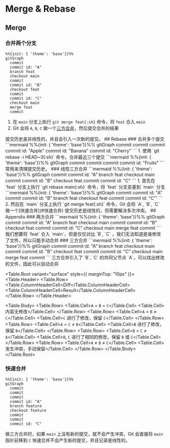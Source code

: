 
# Merge & Rebase
## Merge
### 合并两个分支
```mermaid
%%{init: { 'theme': 'base'}}%%
gitGraph
  commit
  commit id: "A"
  branch feat
  checkout main
  commit
  commit id: "B"
  checkout feat
  commit
  commit id: "C"
  checkout main
  merge feat
  commit
```
1. 在 `main` 分支上执行 `git merge feat{:sh}` 命令，将 `feat` 合入 `main`
2. Git 会将 `A`, `B`, `C` 做一个[三方合并](#三方合并)，然后提交合并的结果
<Callout type='info' emoji='🐳'>
提交历史是非线性的，并且会引入一次新的提交。
</Callout>
## Rebase
### 合并多个提交
```mermaid
%%{init: { 'theme': 'base'}}%%
gitGraph
  commit
  commit
  commit
  commit id: "Apple"
  commit id: "Banana"
  commit id: "Cherry"
```
1. 使用 `git rebase -i HEAD~3{:sh}` 命令，合并最近三个提交
```mermaid
%%{init: { 'theme': 'base'}}%%
gitGraph
  commit
  commit
  commit
  commit id: "Fruits"
```
<Callout type='info' emoji='🐳'>
常用来清理提交历史。
</Callout>
### 线性三方合并
```mermaid
%%{init: { 'theme': 'base'}}%%
gitGraph
  commit
  commit id: "A"
  branch feat
  checkout main
  commit
  commit id: "B"
  checkout feat
  commit
  commit id: "C"
```
1. 首先在 `feat` 分支上执行 `git rebase main{:sh}` 命令，将 `feat` 分支变基到 `main` 分支
```mermaid
%%{init: { 'theme': 'base'}}%%
gitGraph
  commit
  commit id: "A"
  commit
  commit id: "B"
  branch feat
  checkout feat
  commit
  commit id: "C'"
```
2. 然后在 `main` 分支上执行 `git merge feat{:sh}` 命令，Git 会将 `A`, `B`, `C` 做一个[快速合并](#快速合并)
<Callout type='info' emoji='🐳'>
提交历史是线性的，但需要解决多次冲突。
</Callout>
## Appendix
### 两方合并
```mermaid
%%{init: { 'theme': 'base'}}%%
gitGraph
  commit
  commit id: "A"
  branch feat
  checkout main
  commit
  commit id: "B"
  checkout feat
  commit
  commit id: "C"
  checkout main
  merge feat
  commit
```
我们想要将 `feat` 合入 `main`，但是仅仅对比 `B`, `C` ，我们无法知道是谁修改了文件，所以只能手动合并
### 三方合并
```mermaid
%%{init: { 'theme': 'base'}}%%
gitGraph
  commit
  commit id: "A"
  branch feat
  checkout main
  commit
  commit id: "B"
  checkout feat
  commit
  commit id: "C"
  checkout main
  merge feat
  commit
```
三方合并引入了 `B`, `C` 的共同父节点 `A`，可以找出修改的文件，因此可以自动合并

<Table.Root variant="surface" style={{ marginTop: "10px" }}>
  <Table.Header>
    <Table.Row>
      <Table.ColumnHeaderCell>Diff</Table.ColumnHeaderCell>
      <Table.ColumnHeaderCell>Result</Table.ColumnHeaderCell>
    </Table.Row>
  </Table.Header>

  <Table.Body>
    <Table.Row>
      <Table.Cell>`A` = `B` = `C`</Table.Cell>
      <Table.Cell>内容无修改</Table.Cell>
    </Table.Row>
    <Table.Row>
      <Table.Cell>`A` = `B` ≠ `C`</Table.Cell>
      <Table.Cell>`C` 进行了修改，保留 `C`</Table.Cell>
    </Table.Row>
    <Table.Row>
      <Table.Cell>`A` = `C` ≠ `B`</Table.Cell>
      <Table.Cell>`B` 进行了修改，保留 `B`</Table.Cell>
    </Table.Row>
    <Table.Row>
      <Table.Cell>`B` = `C` ≠ `A`</Table.Cell>
      <Table.Cell>`B`, `C` 进行了相同的修改，保留 `B` 或 `C`</Table.Cell>
    </Table.Row>
    <Table.Row>
      <Table.Cell>`A` ≠ `B` ≠ `C`</Table.Cell>
      <Table.Cell>发生冲突，手动保留</Table.Cell>
    </Table.Row>
  </Table.Body>
</Table.Root>
### 快速合并
```mermaid
%%{init: { 'theme': 'base'}}%%
gitGraph
  commit
  commit
  commit
  commit id: "A"
  branch feature
  checkout feature
  commit
  commit
  commit id: "C"
```
做三方合并时，如果 `main` 上没有新的提交，就不会产生冲突，Git 会直接将 `main` 指针前移到 `C`
<Callout type='info' emoji='🐳'>
快速合并不会产生新的提交，并且记录是线性的。
</Callout>
